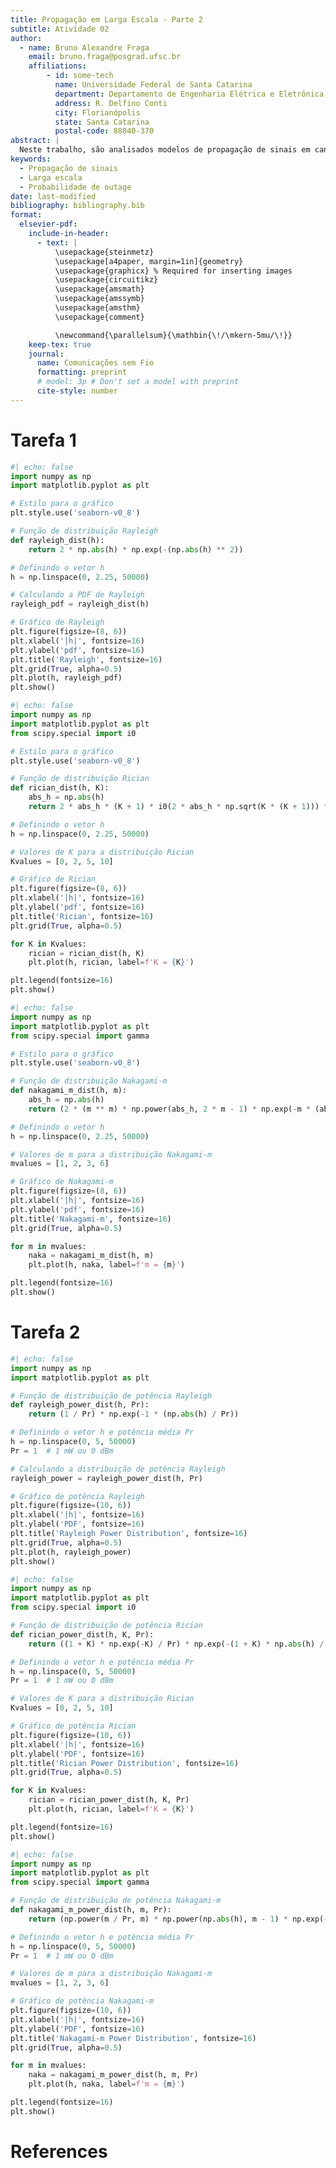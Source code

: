 ```yaml
---
title: Propagação em Larga Escala - Parte 2
subtitle: Atividade 02
author:
  - name: Bruno Alexandre Fraga
    email: bruno.fraga@posgrad.ufsc.br
    affiliations: 
        - id: some-tech
          name: Universidade Federal de Santa Catarina
          department: Departamento de Engenharia Elétrica e Eletrônica
          address: R. Delfino Conti
          city: Florianópolis
          state: Santa Catarina
          postal-code: 88040-370
abstract: |
  Neste trabalho, são analisados modelos de propagação de sinais em canais de comunicação sem fio. Na Tarefa 1, é estimado um modelo de perda por log-distância utilizando medidas experimentais e o modelo de espaço livre para calcular a potência recebida a uma distância de referência. A potência recebida é estimada para 200 m, e uma curva representando o modelo é traçada até 1 km. Na Tarefa 2, é estudado o desempenho de um sistema com propagação log-normal para determinar o alcance máximo que assegure uma taxa mínima de sucesso de 90%, considerando restrições de relação sinal-ruído (SNR).
keywords: 
  - Propagação de sinais
  - Larga escala
  - Probabilidade de outage
date: last-modified
bibliography: bibliography.bib
format:
  elsevier-pdf:
    include-in-header:
      - text: |
          \usepackage{steinmetz}
          \usepackage[a4paper, margin=1in]{geometry}
          \usepackage{graphicx} % Required for inserting images
          \usepackage{circuitikz}
          \usepackage{amsmath}
          \usepackage{amssymb}
          \usepackage{amsthm}
          \usepackage{comment}

          \newcommand{\parallelsum}{\mathbin{\!/\mkern-5mu/\!}}
    keep-tex: true
    journal:
      name: Comunicações sem Fio
      formatting: preprint
      # model: 3p # Don't set a model with preprint
      cite-style: number
---
```


# Tarefa 1

```python
#| echo: false
import numpy as np
import matplotlib.pyplot as plt

# Estilo para o gráfico
plt.style.use('seaborn-v0_8')

# Função de distribuição Rayleigh
def rayleigh_dist(h):
    return 2 * np.abs(h) * np.exp(-(np.abs(h) ** 2))

# Definindo o vetor h
h = np.linspace(0, 2.25, 50000)

# Calculando a PDF de Rayleigh
rayleigh_pdf = rayleigh_dist(h)

# Gráfico de Rayleigh
plt.figure(figsize=(8, 6))
plt.xlabel('|h|', fontsize=16)
plt.ylabel('pdf', fontsize=16)
plt.title('Rayleigh', fontsize=16)
plt.grid(True, alpha=0.5)
plt.plot(h, rayleigh_pdf)
plt.show()

```

```python
#| echo: false
import numpy as np
import matplotlib.pyplot as plt
from scipy.special import i0

# Estilo para o gráfico
plt.style.use('seaborn-v0_8')

# Função de distribuição Rician
def rician_dist(h, K):
    abs_h = np.abs(h)
    return 2 * abs_h * (K + 1) * i0(2 * abs_h * np.sqrt(K * (K + 1))) * np.exp(-K - ((K + 1) * (abs_h ** 2)))

# Definindo o vetor h
h = np.linspace(0, 2.25, 50000)

# Valores de K para a distribuição Rician
Kvalues = [0, 2, 5, 10]

# Gráfico de Rician
plt.figure(figsize=(8, 6))
plt.xlabel('|h|', fontsize=16)
plt.ylabel('pdf', fontsize=16)
plt.title('Rician', fontsize=16)
plt.grid(True, alpha=0.5)

for K in Kvalues:
    rician = rician_dist(h, K)
    plt.plot(h, rician, label=f'K = {K}')

plt.legend(fontsize=16)
plt.show()

```

```python
#| echo: false
import numpy as np
import matplotlib.pyplot as plt
from scipy.special import gamma

# Estilo para o gráfico
plt.style.use('seaborn-v0_8')

# Função de distribuição Nakagami-m
def nakagami_m_dist(h, m):
    abs_h = np.abs(h)
    return (2 * (m ** m) * np.power(abs_h, 2 * m - 1) * np.exp(-m * (abs_h ** 2))) / gamma(m)

# Definindo o vetor h
h = np.linspace(0, 2.25, 50000)

# Valores de m para a distribuição Nakagami-m
mvalues = [1, 2, 3, 6]

# Gráfico de Nakagami-m
plt.figure(figsize=(8, 6))
plt.xlabel('|h|', fontsize=16)
plt.ylabel('pdf', fontsize=16)
plt.title('Nakagami-m', fontsize=16)
plt.grid(True, alpha=0.5)

for m in mvalues:
    naka = nakagami_m_dist(h, m)
    plt.plot(h, naka, label=f'm = {m}')

plt.legend(fontsize=16)
plt.show()

```


















# Tarefa 2

```python
#| echo: false
import numpy as np
import matplotlib.pyplot as plt

# Função de distribuição de potência Rayleigh
def rayleigh_power_dist(h, Pr):
    return (1 / Pr) * np.exp(-1 * (np.abs(h) / Pr))

# Definindo o vetor h e potência média Pr
h = np.linspace(0, 5, 50000)
Pr = 1  # 1 mW ou 0 dBm

# Calculando a distribuição de potência Rayleigh
rayleigh_power = rayleigh_power_dist(h, Pr)

# Gráfico de potência Rayleigh
plt.figure(figsize=(10, 6))
plt.xlabel('|h|', fontsize=16)
plt.ylabel('PDF', fontsize=16)
plt.title('Rayleigh Power Distribution', fontsize=16)
plt.grid(True, alpha=0.5)
plt.plot(h, rayleigh_power)
plt.show()

```

```python
#| echo: false
import numpy as np
import matplotlib.pyplot as plt
from scipy.special import i0

# Função de distribuição de potência Rician
def rician_power_dist(h, K, Pr):
    return ((1 + K) * np.exp(-K) / Pr) * np.exp(-(1 + K) * np.abs(h) / Pr) * i0(np.sqrt(4 * K * (1 + K) * np.abs(h) / Pr))

# Definindo o vetor h e potência média Pr
h = np.linspace(0, 5, 50000)
Pr = 1  # 1 mW ou 0 dBm

# Valores de K para a distribuição Rician
Kvalues = [0, 2, 5, 10]

# Gráfico de potência Rician
plt.figure(figsize=(10, 6))
plt.xlabel('|h|', fontsize=16)
plt.ylabel('PDF', fontsize=16)
plt.title('Rician Power Distribution', fontsize=16)
plt.grid(True, alpha=0.5)

for K in Kvalues:
    rician = rician_power_dist(h, K, Pr)
    plt.plot(h, rician, label=f'K = {K}')

plt.legend(fontsize=16)
plt.show()

```

```python
#| echo: false
import numpy as np
import matplotlib.pyplot as plt
from scipy.special import gamma

# Função de distribuição de potência Nakagami-m
def nakagami_m_power_dist(h, m, Pr):
    return (np.power(m / Pr, m) * np.power(np.abs(h), m - 1) * np.exp(-m * np.abs(h) / Pr)) / gamma(m)

# Definindo o vetor h e potência média Pr
h = np.linspace(0, 5, 50000)
Pr = 1  # 1 mW ou 0 dBm

# Valores de m para a distribuição Nakagami-m
mvalues = [1, 2, 3, 6]

# Gráfico de potência Nakagami-m
plt.figure(figsize=(10, 6))
plt.xlabel('|h|', fontsize=16)
plt.ylabel('PDF', fontsize=16)
plt.title('Nakagami-m Power Distribution', fontsize=16)
plt.grid(True, alpha=0.5)

for m in mvalues:
    naka = nakagami_m_power_dist(h, m, Pr)
    plt.plot(h, naka, label=f'm = {m}')

plt.legend(fontsize=16)
plt.show()

```




















# References {-}
